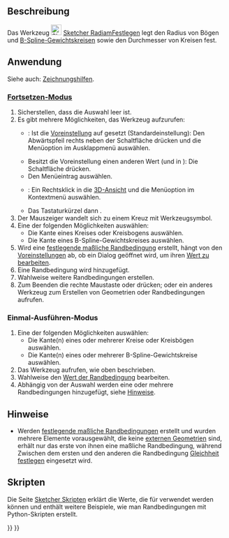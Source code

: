 <languages/>

{{Docnav/de
|[[Sketcher_ConstrainDistance/de|AbstandFestlegen]]
|[[Sketcher_ConstrainRadius/de|RadiusFestlegen]]
|[[Sketcher_Workbench/de|Sketcher]]
|IconL=Sketcher_ConstrainDistance.svg
|IconR=Sketcher_ConstrainRadius.svg
|IconC=Workbench_Sketcher.svg
}}

{{GuiCommand/de
|Name=Sketcher ConstrainRadiam
|Name/de=Sketcher RadiamFestlegen
|MenuLocation=Skizze → Sketcher-Randbedingungen → Automatisch Radius/Durchmesser festlegen
|Workbenches=[[Sketcher_Workbench/de|Sketcher]]
|Shortcut={{KEY|K}} {{KEY|S}}
|Version=0.20
|SeeAlso=[[Sketcher_ConstrainRadius/de|Sketcher RadiusFestlegen]], [[Sketcher_ConstrainDiameter/de|Sketcher DurchmesserFestlegen]]
}}

<span id="Description"></span>
==Beschreibung==

Das Werkzeug [[Image:Sketcher_ConstrainRadiam.svg|24px]] [[Sketcher_ConstrainRadiam/de|Sketcher RadiamFestlegen]] legt den Radius von Bögen und [[Sketcher_CreateBSpline/de#Hinweise|B-Spline-Gewichtskreisen]] sowie den Durchmesser von Kreisen fest.

<span id="Usage"></span>
==Anwendung==

Siehe auch: [[Sketcher_Workbench/de#Zeichnungshilfen|Zeichnungshilfen]].

<span id="Continue_mode"></span>
===[[Sketcher_Workbench/de#Fortsetzen-Modi|Fortsetzen-Modus]]===

# Sicherstellen, dass die Auswahl leer ist.
# Es gibt mehrere Möglichkeiten, das Werkzeug aufzurufen:
#* {{Version/de|1.0}}: Ist die [[Sketcher_Preferences/de#Allgemein|Voreinstellung]] {{MenuCommand|Werkzeuge für Maßeinträge}} auf {{Value|Einzelnes Werkzeug}} gesetzt (Standardeinstellung): Den Abwärtspfeil rechts neben der Schaltfläche {{Button|[[Image:Sketcher_Dimension.svg||x16px]][[Image:Toolbar_flyout_arrow.svg|x16px]]}} drücken und die Menüoption {{MenuCommand|[[Image:Sketcher_ConstrainRadiam.svg|16px]] Automatisch Radius oder Durchmesser festlegen}} im Ausklappmenü auswählen.
#* Besitzt die Voreinstellung einen anderen Wert (und in {{VersionMinus/de|0.21}}): Die Schaltfläche {{Button|[[Image:Sketcher_ConstrainRadiam.svg|16px]] [[Sketcher_ConstrainRadiam/de|Automatisch Radius oder Durchmesser festlegen]]}} drücken.
#* Den Menüeintrag {{MenuCommand|Skizze → Sketcher-Randbedingungen → [[Image:Sketcher_ConstrainRadiam.svg|16px]] Automatisch Radius oder Durchmesser festlegen}} auswählen.
#* {{Version/de|1.0}}: Ein Rechtsklick in die [[3D_view/de|3D-Ansicht]] und die Menüoption {{MenuCommand|Abmessung → [[Image:Sketcher_ConstrainRadiam.svg|16px]] Automatisch Radius oder Durchmesser festlegen}} im Kontextmenü auswählen.
#* Das Tastaturkürzel {{KEY|K}} dann {{KEY|S}}.
# Der Mauszeiger wandelt sich zu einem Kreuz mit Werkzeugsymbol.
# Eine der folgenden Möglichkeiten auswählen:
#* Die Kante eines Kreises oder Kreisbogens auswählen.
#* Die Kante eines B-Spline-Gewichtskreises auswählen.
# Wird eine [[Sketcher_ToggleDrivingConstraint/de|festlegende maßliche Randbedingung]] erstellt, hängt von den [[Sketcher_Preferences/de#Anzeige|Voreinstellungen]] ab, ob ein Dialog geöffnet wird, um ihren [[Sketcher_Workbench/de#Randbedingungen_bearbeiten|Wert zu bearbeiten]].
# Eine Randbedingung wird hinzugefügt.
# Wahlweise weitere Randbedingungen erstellen.
# Zum Beenden die rechte Maustaste oder {{KEY|Esc}} drücken; oder ein anderes Werkzeug zum Erstellen von Geometrien oder Randbedingungen aufrufen.

<span id="Run-once_mode"></span>
===Einmal-Ausführen-Modus===

# Eine der folgenden Möglichkeiten auswählen:
#* Die Kante(n) eines oder mehrerer Kreise oder Kreisbögen auswählen.
#* Die Kante(n) eines oder mehrerer B-Spline-Gewichtskreise auswählen.
# Das Werkzeug aufrufen, wie oben beschrieben.
# Wahlweise den [[Sketcher_Workbench/de#Randbedingungen_bearbeiten|Wert der Randbedingung]] bearbeiten.
# Abhängig von der Auswahl werden eine oder mehrere Randbedingungen hinzugefügt, siehe [[#Hinweise|Hinweise]].

<span id="Notes"></span>
==Hinweise==

* Werden [[Sketcher_ToggleDrivingConstraint/de|festlegende maßliche Randbedingungen]] erstellt und wurden mehrere Elemente vorausgewählt, die keine [[Sketcher_External/de|externen Geometrien]] sind, erhält nur das erste von ihnen eine maßliche Randbedingung, während Zwischen dem ersten und den anderen die Randbedingung [[Sketcher_ConstrainEqual/de|Gleichheit festlegen]] eingesetzt wird.

<span id="Scripting"></span>
== Skripten ==

{{Code|code=
Sketch.addConstraint(Sketcher.Constraint('Radius', ArcOrCircle, App.Units.Quantity('123.0 mm')))
Sketch.addConstraint(Sketcher.Constraint('Diameter', ArcOrCircle, App.Units.Quantity('246.0 mm')))
}}

Die Seite [[Sketcher_scripting|Sketcher Skripten]] erklärt die Werte, die für {{incode|ArcOrCircle}} verwendet werden können und enthält weitere Beispiele, wie man Randbedingungen mit Python-Skripten erstellt.


{{Docnav/de
|[[Sketcher_ConstrainDistance/de|AbstandFestlegen]]
|[[Sketcher_ConstrainRadius/de|RadiusFestlegen]]
|[[Sketcher_Workbench/de|Sketcher]]
|IconL=Sketcher_ConstrainDistance.svg
|IconR=Sketcher_ConstrainRadius.svg
|IconC=Workbench_Sketcher.svg
}}

{{Sketcher_Tools_navi{{#translation:}}}}
{{Userdocnavi{{#translation:}}}}
